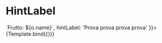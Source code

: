 


<Meta title="Components/CheckGroup/HintLabel" component={VvCheckGroup} />

# HintLabel

<Canvas>
	<Story
		name="HintLabel"
		args={{
			name: 'vv-group-options-hint-label',
			options: [
				{ value: 1, name: 'Mela' },
				{ value: 2, name: 'Pera' },
				{ value: 3, name: 'Banana' }
			],
			optionLabel: (o) => `Frutto: ${o.name}`,
			hintLabel: 'Prova prova prova prova'
		}}>
		{Template.bind({})}
	</Story>
</Canvas>
